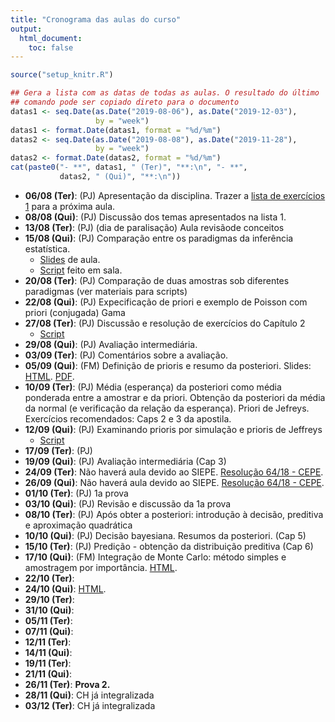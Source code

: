 ```yaml
---
title: "Cronograma das aulas do curso"
output:
  html_document:
    toc: false
---
```


```r
source("setup_knitr.R")
```

```r
## Gera a lista com as datas de todas as aulas. O resultado do último
## comando pode ser copiado direto para o documento
datas1 <- seq.Date(as.Date("2019-08-06"), as.Date("2019-12-03"),
                   by = "week")
datas1 <- format.Date(datas1, format = "%d/%m")
datas2 <- seq.Date(as.Date("2019-08-08"), as.Date("2019-11-28"),
                   by = "week")
datas2 <- format.Date(datas2, format = "%d/%m")
cat(paste0("- **", datas1, " (Ter)", "**:\n", "- **",
           datas2, " (Qui)", "**:\n"))
```

- **06/08 (Ter)**: (PJ) Apresentação da disciplina. Trazer a [lista de
  exercícios 1](exercicios/ex_intro.pdf) para a próxima aula.
- **08/08 (Qui)**: (PJ) Discussão dos temas apresentados na lista 1.
- **13/08 (Ter)**: (PJ) (dia de paralisação) Aula revisãode conceitos
- **15/08 (Qui)**: (PJ) Comparação entre os paradigmas da inferência
  estatística.
  - [Slides](oferta201902/CE227-Slides01.pdf) de aula.
  - [Script](scripts/script_proporcao.R) feito em sala.
- **20/08 (Ter)**: (PJ) Comparação de duas amostras sob diferentes paradigmas (ver materiais para scripts)
- **22/08 (Qui)**: (PJ) Expecificação de priori e exemplo de Poisson com priori (conjugada) Gama
- **27/08 (Ter)**: (PJ) Discussão e resolução de exercícios do Capítulo 2
  - [Script](oferta201902/codigos/ExerciciosCap2.R)
- **29/08 (Qui)**: (PJ) Avaliação intermediária.
- **03/09 (Ter)**: (PJ) Comentários sobre a avaliação.
- **05/09 (Qui)**: (FM) Definição de prioris e resumo da posteriori.
  Slides: [HTML](slides/CE227-Slides02.html).
  [PDF](slides/CE227-Slides02.pdf).
- **10/09 (Ter)**: (PJ) Média (esperança) da posteriori como média ponderada entre a amostrar e da priori. Obtenção da posteriori da média da normal (e verificação da relação da esperança). Priori de Jefreys. Exercícios recomendados: Caps 2 e 3 da apostila.
- **12/09 (Qui)**: (PJ) Examinando prioris por simulação e prioris de Jeffreys
  - [Script](oferta201902/codigos/priori-simula.R)
- **17/09 (Ter)**: (PJ)
- **19/09 (Qui)**: (PJ) Avaliação intermediária (Cap 3)
- **24/09 (Ter)**: Não haverá aula devido ao SIEPE.
[Resolução 64/18 - CEPE][].
- **26/09 (Qui)**: Não haverá aula devido ao SIEPE.
[Resolução 64/18 - CEPE][].
- **01/10 (Ter)**: (PJ) 1a prova
- **03/10 (Qui)**: (PJ) Revisão e discussão da 1a prova
- **08/10 (Ter)**: (PJ) Após obter a posteriori: introdução à decisão, preditiva e aproximação quadrática
- **10/10 (Qui)**: (PJ) Decisão bayesiana. Resumos da posteriori. (Cap 5)
- **15/10 (Ter)**: (PJ) Predição - obtenção da distribuição preditiva (Cap 6)
- **17/10 (Qui)**: (FM) Integração de Monte Carlo: método simples e
  amostragem por importância. [HTML](MC_intro.html).
- **22/10 (Ter)**:
- **24/10 (Qui)**: [HTML](MCMC-1.html).
- **29/10 (Ter)**:
- **31/10 (Qui)**:
- **05/11 (Ter)**:
- **07/11 (Qui)**:
- **12/11 (Ter)**:
- **14/11 (Qui)**:
- **19/11 (Ter)**:
- **21/11 (Qui)**:
- **26/11 (Ter)**: **Prova 2.**
- **28/11 (Qui)**: CH já integralizada
- **03/12 (Ter)**: CH já integralizada

[Resolução 64/18 - CEPE]: http://www.soc.ufpr.br/portal/wp-content/uploads/2018/11/cepe-64-18-atualizada.pdf
